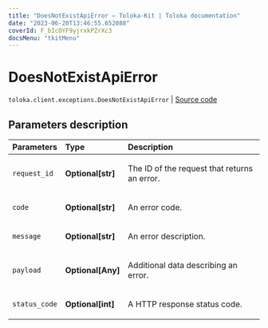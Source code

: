 ```yaml
---
title: "DoesNotExistApiError — Toloka-Kit | Toloka documentation"
date: "2023-06-20T13:46:55.652088"
coverId: F_bIcOYF9yjrxkPZrXc3
docsMenu: "tkitMenu"
---
```


# DoesNotExistApiError

`toloka.client.exceptions.DoesNotExistApiError` | [Source code](https://github.com/Toloka/toloka-kit/blob/v1.2.0/src/client/exceptions.py#L130)

## Parameters description

| Parameters | Type | Description |
| :----------| :----| :-----------|
`request_id`|**Optional\[str\]**|<p>The ID of the request that returns an error.</p>
`code`|**Optional\[str\]**|<p>An error code.</p>
`message`|**Optional\[str\]**|<p>An error description.</p>
`payload`|**Optional\[Any\]**|<p>Additional data describing an error.</p>
`status_code`|**Optional\[int\]**|<p>A HTTP response status code.</p>